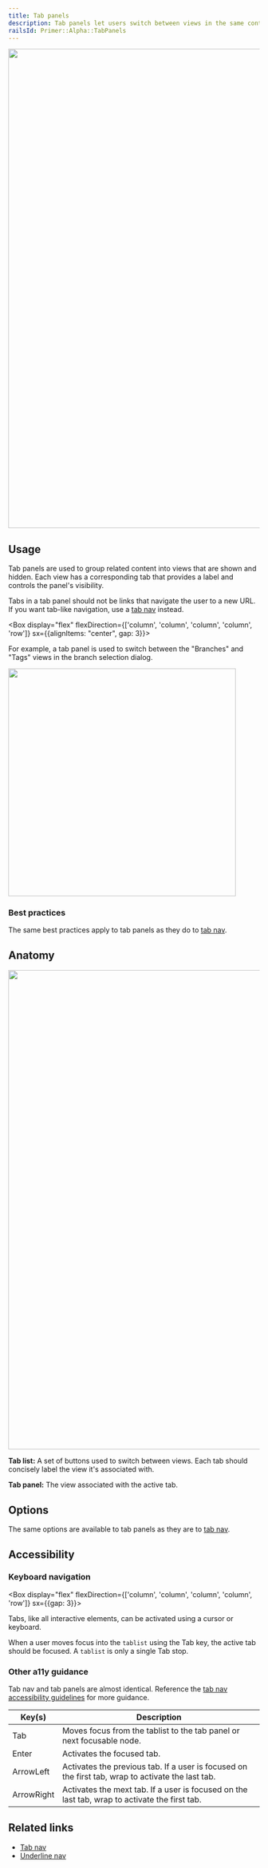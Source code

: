 ```yaml
---
title: Tab panels
description: Tab panels let users switch between views in the same context.
railsId: Primer::Alpha::TabPanels
---
```



<img
  width="960"
  role="presentation"
  src="https://user-images.githubusercontent.com/2313998/231862745-5099ccae-9f65-4a8e-a6f5-cf5c1b6ba3c2.png"
/>

## Usage

Tab panels are used to group related content into views that are shown and hidden. Each view has a corresponding tab that provides a label and controls the panel's visibility.

Tabs in a tab panel should not be links that navigate the user to a new URL. If you want tab-like navigation, use a [tab nav](/components/tab-nav) instead.

<Box display="flex" flexDirection={['column', 'column', 'column', 'column', 'row']} sx={{alignItems: "center", gap: 3}}>
  <Box flex={1}>

For example, a tab panel is used to switch between the "Branches" and "Tags" views in the branch selection dialog.

  </Box>

  <img
    width="456"
    role="presentation"
    src="https://user-images.githubusercontent.com/2313998/231862746-9f35f3a6-6f31-4733-b1af-2bad9cd84745.png"
  />
</Box>

### Best practices

The same best practices apply to tab panels as they do to [tab nav](/components/tab-nav#best-practices).

## Anatomy

<img
  width="960"
  role="presentation"
  src="https://user-images.githubusercontent.com/2313998/231862747-ea4e4b3b-847f-4ead-8b73-aa9bfc99fb32.png"
/>

**Tab list:** A set of buttons used to switch between views. Each tab should concisely label the view it's associated with.

**Tab panel:** The view associated with the active tab.


## Options

The same options are available to tab panels as they are to [tab nav](/components/tab-nav#options).

## Accessibility

### Keyboard navigation

<Box display="flex" flexDirection={['column', 'column', 'column', 'column', 'row']} sx={{gap: 3}}>
  <Box flex={1}>

Tabs, like all interactive elements, can be activated using a cursor or keyboard.

When a user moves focus into the `tablist` using the Tab key, the active tab should be focused. A `tablist` is only a single Tab stop.

  </Box>
  <CustomVideoPlayer
    width="456"
    loop
    src="https://user-images.githubusercontent.com/2313998/231858246-ea2439b5-9e49-4b9b-a047-5ea05b0d2b4c.mp4"
  />
</Box>

### Other a11y guidance

Tab nav and tab panels are almost identical. Reference the [tab nav accessibility guidelines](/components/tab-nav#accessibility) for more guidance.

| Key(s)                                                                                                                                                         | Description                                                                                          |
| -------------------------------------------------------------------------------------------------------------------------------------------------------------- | ---------------------------------------------------------------------------------------------------- |
| <Box as="kbd" backgroundColor="canvas.subtle" borderRadius={1} borderColor="border.default" borderWidth={1} borderStyle="solid" py={1} px={2}>Tab</Box>        | Moves focus from the tablist to the tab panel or next focusable node.                                |
| <Box as="kbd" backgroundColor="canvas.subtle" borderRadius={1} borderColor="border.default" borderWidth={1} borderStyle="solid" py={1} px={2}>Enter</Box>      | Activates the focused tab.                                                                           |
| <Box as="kbd" backgroundColor="canvas.subtle" borderRadius={1} borderColor="border.default" borderWidth={1} borderStyle="solid" py={1} px={2}>ArrowLeft</Box>  | Activates the previous tab. If a user is focused on the first tab, wrap to activate the last tab.    |
| <Box as="kbd" backgroundColor="canvas.subtle" borderRadius={1} borderColor="border.default" borderWidth={1} borderStyle="solid" py={1} px={2}>ArrowRight</Box> | Activates the mext tab. If a user is focused on the last tab, wrap to activate the first tab.        |

## Related links

- [Tab nav](/components/tab-nav)
- [Underline nav](/components/underline-nav)
